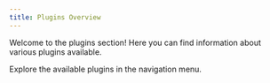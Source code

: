 ```yaml
---
title: Plugins Overview
---
```


Welcome to the plugins section! Here you can find information about various plugins available.

Explore the available plugins in the navigation menu.
